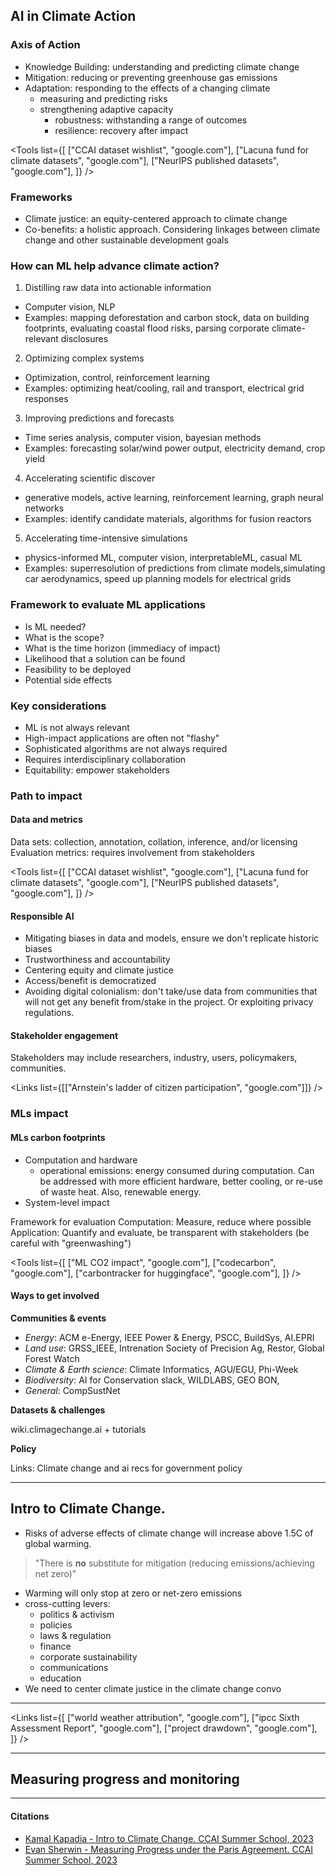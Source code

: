 
## AI in Climate Action

### Axis of Action

- Knowledge Building: understanding and predicting climate change
- Mitigation: reducing or preventing greenhouse gas emissions
- Adaptation: responding to the effects of a changing climate
  - measuring and predicting risks
  - strengthening adaptive capacity
    - robustness: withstanding a range of outcomes
    - resilience: recovery after impact

<Tools
  list={[
    ["CCAI dataset wishlist", "google.com"],
    ["Lacuna fund for climate datasets", "google.com"],
    ["NeurIPS published datasets", "google.com"],
  ]}
/>

### Frameworks

- Climate justice: an equity-centered approach to climate change
- Co-benefits: a holistic approach. Considering linkages between climate change and other sustainable development goals

### How can ML help advance climate action?

1. Distilling raw data into actionable information

- Computer vision, NLP
- Examples: mapping deforestation and carbon stock, data on building footprints, evaluating coastal flood risks, parsing corporate climate-relevant disclosures

2. Optimizing complex systems

- Optimization, control, reinforcement learning
- Examples: optimizing heat/cooling, rail and transport, electrical grid responses

3. Improving predictions and forecasts

- Time series analysis, computer vision, bayesian methods
- Examples: forecasting solar/wind power output, electricity demand, crop yield

4. Accelerating scientific discover

- generative models, active learning, reinforcement learning, graph neural networks
- Examples: identify candidate materials, algorithms for fusion reactors

5. Accelerating time-intensive simulations

- physics-informed ML, computer vision, interpretableML, casual ML
- Examples: superresolution of predictions from climate models,simulating car aerodynamics, speed up planning models for electrical grids

### Framework to evaluate ML applications

- Is ML needed?
- What is the scope?
- What is the time horizon (immediacy of impact)
- Likelihood that a solution can be found
- Feasibility to be deployed
- Potential side effects

### Key considerations

- ML is not always relevant
- High-impact applications are often not "flashy"
- Sophisticated algorithms are not always required
- Requires interdisciplinary collaboration
- Equitability: empower stakeholders

### Path to impact

<Quote
  text="It's important to understand how your ML algorithm is situated within its broader pathway to impact"
  author="Priya Donti"
/>

#### Data and metrics

<Star text="Domain identification => project scoping => development => analysis" />

Data sets: collection, annotation, collation, inference, and/or licensing
Evaluation metrics: requires involvement from stakeholders

<Tools
  list={[
    ["CCAI dataset wishlist", "google.com"],
    ["Lacuna fund for climate datasets", "google.com"],
    ["NeurIPS published datasets", "google.com"],
  ]}
/>

#### Responsible AI

- Mitigating biases in data and models, ensure we don't replicate historic biases
- Trustworthiness and accountability
- Centering equity and climate justice
- Access/benefit is democratized
- Avoiding digital colonialism: don't take/use data from communities that will not get any benefit from/stake in the project. Or exploiting privacy regulations.

#### Stakeholder engagement

Stakeholders may include researchers, industry, users, policymakers, communities.

<Links list={[["Arnstein's ladder of citizen participation", "google.com"]]} />

### MLs impact

#### MLs carbon footprints

- Computation and hardware
  - operational emissions: energy consumed during computation. Can be addressed with more efficient hardware, better cooling, or re-use of waste heat. Also, renewable energy.
- System-level impact

Framework for evaluation
Computation: Measure, reduce where possible
Application: Quantify and evaluate, be transparent with stakeholders (be careful with "greenwashing")

<Tools
  list={[
    ["ML CO2 impact", "google.com"],
    ["codecarbon", "google.com"],
    ["carbontracker for huggingface", "google.com"],
  ]}
/>

#### Ways to get involved

**Communities & events**

- _Energy_: ACM e-Energy, IEEE Power & Energy, PSCC, BuildSys, AI.EPRI
- _Land use_: GRSS_IEEE, Intrenation Society of Precision Ag, Restor, Global Forest Watch
- _Climate & Earth science_: Climate Informatics, AGU/EGU, Phi-Week
- _Biodiversity_: AI for Conservation slack, WILDLABS, GEO BON,
- _General_: CompSustNet

**Datasets & challenges**

wiki.climagechange.ai + tutorials

**Policy**

Links: Climate change and ai recs for government policy

---

## Intro to Climate Change.

- Risks of adverse effects of climate change will increase above 1.5C of global warming.

> "There is **no** substitute for mitigation (reducing emissions/achieving net zero)"

- Warming will only stop at zero or net-zero emissions
- cross-cutting levers:
  - politics & activism
  - policies
  - laws & regulation
  - finance
  - corporate sustainability
  - communications
  - education
- We need to center climate justice in the climate change convo

---

<Links
  list={[
    ["world weather attribution", "google.com"],
    ["ipcc Sixth Assessment Report", "google.com"],
    ["project drawdown", "google.com"],
  ]}
/>

<Prompt text="What will your story be in 2045 when climate change is solved? Think about one courageous act that will be part of your story" />

---

## Measuring progress and monitoring

---

#### Citations

- [Kamal Kapadia - Intro to Climate Change. CCAI Summer School, 2023](link-to-full-reference)
- [Evan Sherwin - Measuring Progress under the Paris Agreement. CCAI Summer School, 2023](https://www.youtube.com/watch?v=mR6BF6_PdHw)
